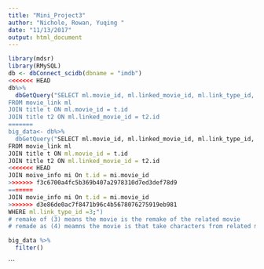 ```yaml
---
title: "Mini_Project3"
author: "Nichole, Rowan, Yuqing "
date: "11/13/2017"
output: html_document
---
```

```r
library(mdsr)
library(RMySQL)
db <- dbConnect_scidb(dbname = "imdb")
<<<<<<< HEAD
db%>% 
  dbGetQuery("SELECT ml.movie_id, ml.linked_movie_id, ml.link_type_id, t.title AS movie_title, t2.title AS linked_movie_title
FROM movie_link ml
JOIN title t ON ml.movie_id = t.id
JOIN title t2 ON ml.linked_movie_id = t2.id
=======
big_data<- db%>% 
  dbGetQuery("SELECT ml.movie_id, ml.linked_movie_id, ml.link_type_id, t.title AS movie_title, t2.title AS linked_movie_title, t.production_year AS original_year, t2.production_year AS sequels_year, sequels_year-original_year AS year_difference
FROM movie_link ml
JOIN title t ON ml.movie_id = t.id
JOIN title t2 ON ml.linked_movie_id = t2.id
<<<<<<< HEAD
JOIN moive_info mi On t.id = mi.movie_id
>>>>>>> f3c6700a4fc5b369b407a2978310d7ed3def78d9
=======
JOIN movie_info mi On t.id = mi.movie_id
>>>>>>> d3e86de0ac7f8471b96c4b5678076275919eb981
WHERE ml.link_type_id =3;")
# remake of (3) means the movie is the remake of the related movie 
# remade as (4) meamns the movie is that take characters from related movies and made them into new tv shows or movies 
```

```r

big_data %>%
  filter()


```



```


